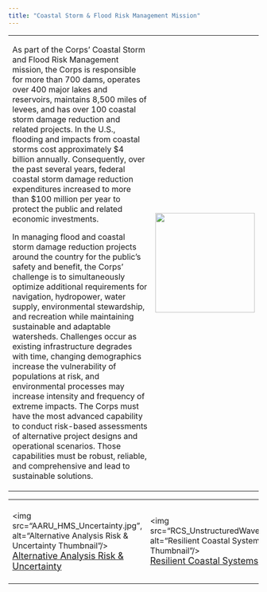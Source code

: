 ---
title: "Coastal Storm & Flood Risk Management Mission"
---

<table id="first_table" >
<tr>
<td>
<p>As part of the Corps’ Coastal Storm and Flood Risk Management mission, the Corps is responsible for more than 700 dams, operates over 400 major lakes and reservoirs, maintains 8,500 miles of levees, and has over 100 coastal storm damage reduction and related projects. In the U.S., flooding and impacts from coastal storms cost approximately $4 billion annually. Consequently, over the past several years, federal coastal storm damage reduction expenditures increased to more than $100 million per year to protect the public and related economic investments. 

In managing flood and coastal storm damage reduction projects around the country for the public’s safety and benefit, the Corps’ challenge is to simultaneously optimize additional requirements for navigation, hydropower, water supply, environmental stewardship, and recreation while maintaining sustainable and adaptable watersheds. Challenges occur as existing infrastructure degrades with time, changing demographics increase the vulnerability of populations at risk, and environmental processes may increase intensity and frequency of extreme impacts. The Corps must have the most advanced capability to conduct risk-based assessments of alternative project designs and operational scenarios. Those capabilities must be robust, reliable, and comprehensive and lead to sustainable solutions.
</p>
</td>
<td><img src="FCS_logo.png" width="200px"></img></td>
</tr>
</table>



<table id="index_table">

<tr>
<td>
<img src="AARU_HMS_Uncertainty.jpg", alt="Alternative Analysis Risk & Uncertainty Thumbnail"/>
<br />
<a href="AARU.html" style="font-size:18px">Alternative Analysis Risk & Uncertainty</a>

</td>
<td>
<img src="RCS_UnstructuredWaves.png", alt="Resilient Coastal Systems Thumbnail"/>
<br />
<a href="RCS.html" style="font-size:18px">Resilient Coastal Systems</a>
</td>

<td>
<img src="WM_HEC-RAS.png", alt="Watershed Management Thumbnail"/>
<br />
<a href="WM.html" style="font-size:18px">Watershed Mangement</a>
</td>

<td>
<img src="RI_DamConduits.bmp", alt="Resilient Infrastructure Thumbnail"/>
<br />
<a href="RI.html" style="font-size:18px">Resilient Infrastructure</a>
</td>

<td>
<img src="EM_UAS.jpg", alt="Emergency Management Thumbnail"/>
<br />
<a href="EM.html" style="font-size:18px">Emergency Management</a>
</td>

</tr>
</table>
